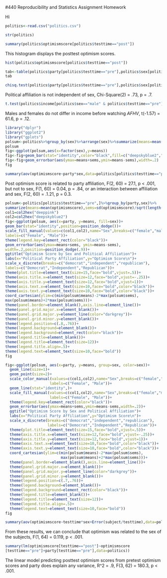 #440 Reproducibility and Statistics Assignment Homework

<!-- This is an Rmd comment. -->
Hi

<!--
You can make comments several lines long by inserting
the text in between the the start and the end of the 
comment.

Comments are where I'll tell you what to do. You should
use the space directly below the comments to do what
the comment asks. You should also describe what you're
doing to make it obvious to the reader so they can
easily follow your logic in a fully reproducible way.
For any statistical tests you run, you should explain
the results in plain English and present the statistics
as you would in an APA style manuscript. For any symbols
you don't know how to use/can't use, feel free to use the name
instead (e.g. alpha)
--> 

<!-- Load the politics.csv data file. -->
```r
politics<-read.csv("politics.csv")
```

<!-- 
Check the structure.
subject, party, testtime, minwage, and sex need to be factors.
optimismscore and income should be integer and numeric vectors.
Fix any variables that aren't right.
-->

```r
str(politics)
```

<!-- Find the minimum, mean, and variance for posttest
optimism scores. -->

```r
summary(politics$optimismscore[politics$testtime=="post"])
```

<!-- Create a histogram of posttest optimism scores.
Feel free to use the default ugly settings since
we didn't cover how to do this in ggplot2. If
you're a real go-getter, see if you can figure
out how to make a prettier histogram with better
labels, etc. using ggplot2. -->

This histogram displays the posttest optimism scores.
```r
hist(politics$optimismscore[politics$testtime=="post"])
```

<!-- Run a test to determine whether political affiliation
is independent of one's gender.
Present the data supporting your analyses in graphical or
tabular form.
-->

```r
tab<-table(politics$party[politics$testtime=="pre"],politics$sex[politics$testtime=="pre"])
tab
```
```r
chisq.test(politics$party[politics$testtime=="pre"],politics$sex[politics$testtime=="pre"])
```
Political affiliation is not independent of sex, Chi-Square(2) = .73, p = .7.

<!-- Run a test to determine whether or not males and females
have different incomes.
Create a graph to display your data that includes the relevant
means and standard errors.-->

```r
t.test(politics$income[politics$sex=="male" & politics$testtime=="pre"],politics$income[politics$sex=="female" & politics$testtime=="pre"])
```

Males and females do not differ in income before watching *AFHV*, 
t(-1.57) = 61.6, p = .12.

```r
library("dplyr")
library("ggplot2")
library("gplots")
polsum<-politics%>%group_by(sex)%>%arrange(sex)%>%summarize(means=mean(income),sems=sd(income)/sqrt(length(income)))
polsum  
fig<-ggplot(polsum,aes(x=factor(sex),y=means))
fig<-fig+geom_bar(stat="identity",color="black",fill=c("deepskyblue2","deeppink"))
fig<-fig+geom_errorbar(aes(ymax=means+sems,ymin=means-sems),width=.2)
fig
```

<!-- See if male and females with different political affiliations
have different posttest optimism scores. Create a graph to display
your data that includes the relevant means and standard errors.-->

```r
summary(aov(optimismscore~party*sex,data=politics[politics$testtime=="post",]))
```

Post optimism score is related to party affiliation, F(2, 60) = 27.1, p < .001, but not
to sex, F(1, 60) = 0.04, p = .84, or an interaction between affiliation
and sex, F(2, 60) = .1.21, p = 0.3.

```r
polsum<-politics[politics$testtime=="pre",]%>%group_by(party,sex)%>%
summarize(means=mean(optimismscore),sems=sd(optimismscore)/sqrt(length(optimismscore)))
col1=col2hex("deeppink")
col2=col2hex("deepskyblue2")
fig<-ggplot(polsum, aes(x=party, y=means, fill=sex))+
geom_bar(stat="identity",position=position_dodge())+
scale_fill_manual(values=c(col1,col2),name="Sex",breaks=c("female","male"),
labels=c("Female", "Male"))+
theme(legend.key=element_rect(color="black"))+
geom_errorbar(aes(ymax=means+sems, ymin=means-sems),
width=.2,position=position_dodge(.9))+
ggtitle("Optimism Score by Sex and Political Affiliation")+
labs(x="Political Party Affiliation",y="Optimism Score\n")+
scale_x_discrete(breaks=c("democrat","independent","republican"),
labels=c("Democrat","Independent","Republican"))+
theme(plot.title=element_text(size=15,face="bold",vjust=.5))+
theme(axis.title.x=element_text(size=12,face="bold",vjust=-.25))+
theme(axis.title.y=element_text(size=12,face="bold",vjust=1))+
theme(axis.text.x=element_text(size=10,face="bold",color="black"))+
theme(axis.text.y=element_text(size=10,face="bold",color="black"))+
coord_cartesian(ylim=c(min(polsum$means)-2*max(polsum$sems),
max(polsum$means)+2*max(polsum$sems)))+
theme(panel.border=element_blank(),axis.line=element_line())+
theme(panel.grid.major.x=element_blank())+
theme(panel.grid.major.y=element_line(color="darkgrey"))+
theme(panel.grid.minor.y=element_blank())+
theme(legend.position=c(.8,.76))+
theme(legend.background=element_blank())+
theme(legend.background=element_rect(color="black"))+
theme(legend.title=element_blank())+
theme(legend.title=element_text(size=12))+
theme(legend.title.align=.5)+
theme(legend.text=element_text(size=10,face="bold"))
fig
```

<!-- Create a line graph for the same data. With
error bars of course!-->

```r
fig<-ggplot(polsum, aes(x=party, y=means, group=sex, color=sex))+
  geom_line(size=1)+
  geom_point(size=2)+
  scale_color_manual(values=c(col1,col2),name="Sex",breaks=c("female","male"), 
                    labels=c("Female", "Male"))+
  geom_line(stat="identity",)+
  scale_fill_manual(values=c(col1,col2),name="Sex",breaks=c("female","male"),
                    labels=c("Female", "Male"))+
  theme(legend.key=element_rect(color="black"))+
  geom_errorbar(aes(ymax=means+sems,ymin=means-sems,width=.2))+
  ggtitle("Optimism Score by Sex and Political Affiliation")+
  labs(x="Political Party Affiliation",y="Optimism Score\n")+
  scale_x_discrete(breaks=c("democrat","independent","republican"),
                   labels=c("Democrat","Independent","Republican"))+
  theme(plot.title=element_text(size=15,face="bold",vjust=.5))+
  theme(axis.title.x=element_text(size=12,face="bold",vjust=-.25))+
  theme(axis.title.y=element_text(size=12,face="bold",vjust=1))+
  theme(axis.text.x=element_text(size=10,face="bold",color="black"))+
  theme(axis.text.y=element_text(size=10,face="bold",color="black"))+
  coord_cartesian(ylim=c(min(polsum$means)-2*max(polsum$sems),
                         max(polsum$means)+2*max(polsum$sems)))+
  theme(panel.border=element_blank(),axis.line=element_line())+
  theme(panel.grid.major.x=element_blank())+
  theme(panel.grid.major.y=element_line(color="darkgrey"))+
  theme(panel.grid.minor.y=element_blank())+
  theme(legend.position=c(.7,.76))+
  theme(legend.background=element_blank())+
  theme(legend.background=element_rect(color="black"))+
  theme(legend.title=element_blank())+
  theme(legend.title=element_text(size=12))+
  theme(legend.title.align=.5)+
  theme(legend.text=element_text(size=10,face="bold"))
fig
```

<!-- Run a test to see if optimism scores pre- and post
watching videos depends on sex.-->

```r
summary(aov(optimismscore~testtime*sex+Error(subject/testtime),data=politics))
```

From these results, we can conclude that optimism was related to the sex of the subjects, F(1, 64) = 0.119, p < .001.

<!-- Run a Multiple Regression Analysis to see
whether you can predict someones posttest optimism
scores from their pretest optimism scores and party
affiliation. Create a figure that shows the distributions
of pre- and posttest optimism scores and sex and create
lines that best fit the data for both sexes regardless of
whether the lines are warranted based on the statistical
analyses-->

```r
summary(lm(optimismscore[testtime=="post"]~optimismscore
[testtime=="pre"]+party[testtime=="pre"],data=politics))
```
The linear model predicting posttest optimism scores from pretest optimism scores and party does explain any variance, R^2 = .9, F(3, 62) = 180.3, p < .001. 